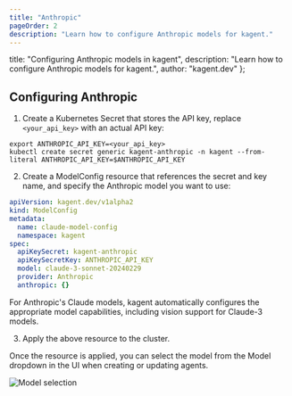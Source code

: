 ```yaml
---
title: "Anthropic"
pageOrder: 2
description: "Learn how to configure Anthropic models for kagent."
---
```


  title: "Configuring Anthropic models in kagent",
  description: "Learn how to configure Anthropic models for kagent.",
  author: "kagent.dev"
};


## Configuring Anthropic

1. Create a Kubernetes Secret that stores the API key, replace `<your_api_key>` with an actual API key:

```shell
export ANTHROPIC_API_KEY=<your_api_key>
kubectl create secret generic kagent-anthropic -n kagent --from-literal ANTHROPIC_API_KEY=$ANTHROPIC_API_KEY
```

2. Create a ModelConfig resource that references the secret and key name, and specify the Anthropic model you want to use:

```yaml
apiVersion: kagent.dev/v1alpha2
kind: ModelConfig
metadata:
  name: claude-model-config
  namespace: kagent
spec:
  apiKeySecret: kagent-anthropic
  apiKeySecretKey: ANTHROPIC_API_KEY
  model: claude-3-sonnet-20240229
  provider: Anthropic
  anthropic: {}
```

For Anthropic's Claude models, kagent automatically configures the appropriate model capabilities, including vision support for Claude-3 models.

3. Apply the above resource to the cluster.

Once the resource is applied, you can select the model from the Model dropdown in the UI when creating or updating agents.

![Model selection](/images/modelselection.png "kagent model selection dropdown")


